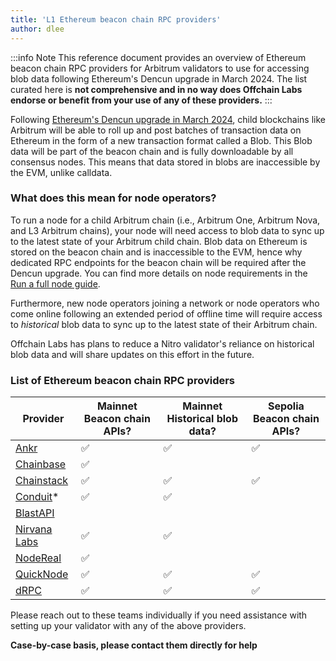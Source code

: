 ```yaml
---
title: 'L1 Ethereum beacon chain RPC providers'
author: dlee
---
```


:::info Note
This reference document provides an overview of Ethereum beacon chain RPC providers for Arbitrum validators to use for accessing blob data following Ethereum's Dencun upgrade in March 2024. The list curated here is **not comprehensive and in no way does Offchain Labs endorse or benefit from your use of any of these providers.**
:::

Following [Ethereum's Dencun upgrade in March 2024](https://eips.ethereum.org/EIPS/eip-7569), child blockchains like Arbitrum will be able to roll up and post batches of transaction data on Ethereum in the form of a new transaction format called a Blob. This Blob data will be part of the beacon chain and is fully downloadable by all consensus nodes. This means that data stored in blobs are inaccessible by the EVM, unlike calldata.

### What does this mean for node operators?

To run a node for a child Arbitrum chain (i.e., Arbitrum One, Arbitrum Nova, and L3 Arbitrum chains), your node will need access to blob data to sync up to the latest state of your Arbitrum child chain. Blob data on Ethereum is stored on the beacon chain and is inaccessible to the EVM, hence why dedicated RPC endpoints for the beacon chain will be required after the Dencun upgrade. You can find more details on node requirements in the [Run a full node guide](/run-arbitrum-node/03-run-full-node.mdx).

Furthermore, new node operators joining a network or node operators who come online following an extended period of offline time will require access to _historical_ blob data to sync up to the latest state of their Arbitrum chain.

Offchain Labs has plans to reduce a Nitro validator's reliance on historical blob data and will share updates on this effort in the future.

### List of Ethereum beacon chain RPC providers

| Provider                                                                    | Mainnet Beacon chain APIs? | Mainnet Historical blob data? | Sepolia Beacon chain APIs? |
| --------------------------------------------------------------------------- | -------------------------- | ----------------------------- | -------------------------- |
| [Ankr](https://www.ankr.com/docs/rpc-service/chains/chains-api/eth-beacon/) | ✅                         | ✅                            | ✅                             |
| [Chainbase](https://chainbase.com/)                                         | ✅                         |                               |                            |
| [Chainstack](https://docs.chainstack.com/reference/beacon-chain)            | ✅                         | ✅                            | ✅                         |
| [Conduit](https://conduit.xyz/)\*                                           | ✅                         | ✅                            |                            |
| [BlastAPI](https://blastapi.io/public-api/ethereum)                         |                            |                               |                            |
| [Nirvana Labs](https://nirvanalabs.io)                                      | ✅                         | ✅                            |                            |
| [NodeReal](https://nodereal.io/)                                            | ✅                         |                               |                            |
| [QuickNode](https://www.quicknode.com/docs/ethereum)                        | ✅                         | ✅                            | ✅                         |
| [dRPC](https://drpc.org/chainlist/eth-beacon-chain)                         | ✅                         | ✅                            | ✅                         |

Please reach out to these teams individually if you need assistance with setting up your validator with any of the above providers.

**Case-by-case basis, please contact them directly for help**
